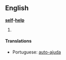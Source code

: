 ==English==
<!-- noun with attributive uses or just an adjective? -->
'''[[self]]-[[help]]'''

# {{stub}}

====Translations====
*Portuguese: [[auto-ajuda]]